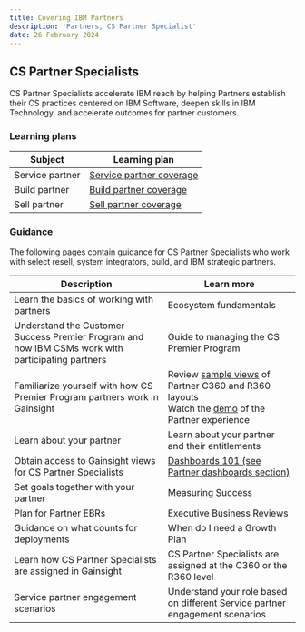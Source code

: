 ```yaml
---
title: Covering IBM Partners
description: 'Partners, CS Partner Specialist'
date: 26 February 2024
---
```




<Row>

<Column colMd={9} colLg={9}>

## CS Partner Specialists

CS Partner Specialists accelerate IBM reach by helping Partners establish their CS practices centered on IBM Software, deepen skills in IBM Technology, and accelerate outcomes for partner customers. 

</Column>
</Row>

<Row>
<Column>

### Learning plans

| Subject | Learning plan |
| --- | --- |
| Service partner | <a href='https://yourlearning.ibm.com/activity/PLAN-53FD258F839D' target='_blank' rel='noreferrer noopener'>Service partner coverage</a> |
| Build partner | <a href='https://yourlearning.ibm.com/activity/PLAN-534DC2BFC03D' target='_blank' rel='noreferrer noopener'>Build partner coverage</a> |
| Sell partner | <a href='https://yourlearning.ibm.com/activity/PLAN-3FDB8B6D9042' target='_blank' rel='noreferrer noopener'>Sell partner coverage</a> |

### Guidance

The following pages contain guidance for CS Partner Specialists who work with select resell, system integrators, build, and IBM strategic partners. 

| Description |	Learn more |
| --- | --- |
| Learn the basics of working with partners	| <Link to='/onboard/csm-partner-ecosystem'>Ecosystem fundamentals</Link> |
| Understand the Customer Success Premier Program and how IBM CSMs work with participating partners | <Link to='/onboard/premier-program-guide'>Guide to managing the CS Premier Program</Link> |
| Familiarize yourself with how CS Premier Program partners work in Gainsight | Review <a href='https://ibm.box.com/s/td788ps3vkur9y4cfofzxg7n5uvyd1pm' target='_blank' rel='noreferrer noopener'>sample views</a> of Partner C360 and R360 layouts <br/> Watch the <a href='https://ibm.seismic.com/Link/Content/DCWmfjfTBQWjmGcQfWXjH2JfQbCB' target='_blank' rel='noreferrer noopener'>demo</a> of the Partner experience |
| Learn about your partner | <Link to='/onboard/learn-partner#understand-partner-entitlements'>Learn about your partner and their entitlements</Link> |
| Obtain access to Gainsight views for CS Partner Specialists |	<a href='https://w3.ibm.com/w3publisher/gainsight-user-community/get-learning/dashboards-101' target='_blank' rel='noreferrer noopener'>Dashboards 101 (see Partner dashboards section)</a> |
| Set goals together with your partner	 | <Link to='/onboard/premier-program-guide#measuring-program-success'>Measuring Success</Link> |
| Plan for Partner EBRs | <Link to='/onboard/premier-program-guide#executive-business-reviews'>Executive Business Reviews</Link> |
| Guidance on what counts for deployments	| When do I need a <Link to='/onboard/gainsight-create-growth-plan'>Growth Plan</Link> |
| Learn how CS Partner Specialists are assigned in Gainsight | CS Partner Specialists are assigned at the  <Link to='/onboard/gainsight-what-was-sold/#how-are-csms-assigned-to-customers'>C360 or the R360 level</Link> |
| Service partner engagement scenarios | Understand your role based on different <Link to='/onboard/partner-engagements'>Service partner engagement scenarios.</Link> |


</Column>
</Row>
